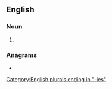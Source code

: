 ==English==

===Noun===
{{head|en|noun plural form}}

# {{plural of|flutterby|lang=en}}

===Anagrams===
* {{anagrams|en|a=beefilrsttu|butterflies|filter tubes}}

[[Category:English plurals ending in "-ies"]]